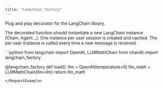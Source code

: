 ```yaml
---
title: "langchain_factory"
---
```

Plug and play decorator for the LangChain library.  

The decorated function should instantiate a new LangChain instance (Chain, Agent...). One instance per user session is created and cached. The per user instance is called every time a new message is received.

<RequestExample>
```python
from langchain import OpenAI, LLMMathChain
from chainlit import langchain_factory

@langchain_factory
def load():
    llm = OpenAI(temperature=0)
    llm_math = LLMMathChain(llm=llm)
    return llm_math
```
</RequestExample>